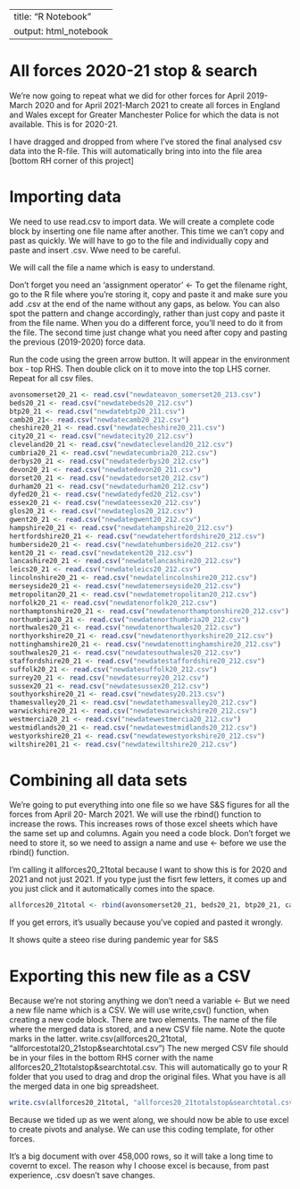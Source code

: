 ----
title: "R Notebook"
output: html_notebook
---
# All forces 2020-21 stop & search

We're now going to repeat what we did for other forces for April 2019-March 2020 and for April 2021-March 2021 to create all forces in England and Wales except for Greater Manchester Police for which the data is not available. This is for 2020-21.

I have dragged and dropped from where I've stored the final analysed csv data into the R-file.
This will automatically bring into into the file area [bottom RH corner of this project]

# Importing data 

We need to use read.csv to import data.
We will create a complete code block by inserting one file name after another.
This time we can't copy and past as quickly. We will have to go to the file and individually copy and paste and insert .csv. Wwe need to be careful.

We will call the file a name which is easy to understand.

Don't forget you need an 'assignment operator' <-
To get the filename right, go to the R file where you're storing it, copy and paste it and make sure you add .csv at the end of the name without any gaps, as below. You can also spot the pattern and change accordingly, rather than just copy and paste it from the file name. When you do a different force, you'll need to do it from the file. The second time just change what you need after copy and pasting the previous (2019-2020) force data.

Run the code using the green arrow button.
It will appear in the environment box - top RHS. Then double click on it to move into the top LHS corner.
Repeat for all csv files. 

```r
avonsomerset20_21 <- read.csv("newdateavon_somerset20_213.csv")
beds20_21 <- read.csv("newdatebeds20_212.csv")
btp20_21 <- read.csv("newdatebtp20_211.csv")
camb20_21<- read.csv("newdatecamb20_212.csv")
cheshire20_21 <- read.csv("newdatecheshire20_211.csv")
city20_21 <- read.csv("newdatecity20_212.csv")
cleveland20_21 <- read.csv("newdatecleveland20_212.csv")
cumbria20_21 <- read.csv("newdatecumbria20_212.csv")
derbys20_21 <- read.csv("newdatederbys20_212.csv")
devon20_21 <- read.csv("newdatedevon20_211.csv")
dorset20_21 <- read.csv("newdatedorset20_212.csv")
durham20_21 <- read.csv("newdatedurham20_212.csv")
dyfed20_21 <- read.csv("newdatedyfed20_212.csv")
essex20_21 <- read.csv("newdateessex20_212.csv")
glos20_21 <- read.csv("newdateglos20_212.csv")
gwent20_21 <- read.csv("newdategwent20_212.csv")
hampshire20_21 <- read.csv("newdatehampshire20_212.csv")
hertfordshire20_21 <- read.csv("newdatehertfordshire20_212.csv")
humberside20_21 <- read.csv("newdatehumberside20_212.csv")
kent20_21 <- read.csv("newdatekent20_212.csv")
lancashire20_21 <- read.csv("newdatelancashire20_212.csv")
leics20_21 <- read.csv("newdateleics20_212.csv")
lincolnshire20_21 <- read.csv("newdatelincolnshire20_212.csv")
merseyside20_21 <- read.csv("newdatemerseyside20_212.csv")
metropolitan20_21 <- read.csv("newdatemetropolitan20_212.csv")
norfolk20_21 <- read.csv("newdatenorfolk20_212.csv")
northamptonshire20_21 <- read.csv("newdatenorthamptonshire20_212.csv")
northumbria20_21 <- read.csv("newdatenorthumbria20_212.csv")
northwales20_21 <- read.csv("newdatenorthwales20_212.csv")
northyorkshire20_21 <- read.csv("newdatenorthyorkshire20_212.csv")
nottinghamshire20_21 <- read.csv("newdatenottinghamshire20_212.csv")
southwales20_21 <- read.csv("newdatesouthwales20_212.csv")
staffordshire20_21 <- read.csv("newdatestaffordshire20_212.csv")
suffolk20_21 <- read.csv("newdatesuffolk20_212.csv")
surrey20_21 <- read.csv("newdatesurrey20_212.csv")
sussex20_21 <- read.csv("newdatesussex20_212.csv")
southyorkshire20_21 <- read.csv("newdatesy20.213.csv")
thamesvalley20_21 <- read.csv("newdatethamesvalley20_212.csv")
warwickshire20_21 <- read.csv("newdatewarwickshire20_212.csv")
westmercia20_21 <- read.csv("newdatewestmercia20_212.csv")
westmidlands20_21 <- read.csv("newdatewestmidlands20_212.csv")
westyorkshire20_21 <- read.csv("newdatewestyorkshire20_212.csv")
wiltshire201_21 <- read.csv("newdatewiltshire20_212.csv")
```
# Combining all data sets

We're going to put everything into one file so we have S&S figures for all the forces from April 20- March 2021.
We will use the rbind() function to increase the rows. This increases rows of those excel sheets which have the same set up and columns.
Again you need a code block.
Don't forget we need to store it, so we need to assign a name and use <- before we use the rbind() function.

I'm calling it allforces20_21total because I want to show this is for 2020 and 2021 and not just 2021.
If you type just the fisrt few letters, it comes up and you just click and it automatically comes into the space.

```r
allforces20_21total <- rbind(avonsomerset20_21, beds20_21, btp20_21, camb20_21, cheshire20_21,city20_21, cleveland20_21, cumbria20_21, derbys20_21, devon20_21, dorset20_21, durham20_21, dyfed20_21, essex20_21, glos20_21, gwent20_21, hampshire20_21, hertfordshire20_21, humberside20_21, kent20_21, lancashire20_21, leics20_21, lincolnshire20_21, merseyside20_21, metropolitan20_21, norfolk20_21, northamptonshire20_21, northumbria20_21, northwales20_21, northyorkshire20_21, nottinghamshire20_21, southwales20_21, southyorkshire20_21, staffordshire20_21, suffolk20_21, surrey20_21, sussex20_21, thamesvalley20_21, warwickshire20_21, westmercia20_21, westmidlands20_21, westyorkshire20_21, wiltshire201_21)
```

If you get errors, it's usually because you've copied and pasted it wrongly.

It shows quite a steeo rise during pandemic year for S&S

# Exporting this new file as a CSV

Because we're not storing anything we don't need a variable <-
But we need a new file name which is a CSV.
We will use write,csv() function, when creating a new code block.
There are two elements. The name of the file where the merged data is stored, and a new CSV file name. Note the quote marks in the latter. write.csv(allforces20_21total, "allforcestotal20_21stop&searchtotal.csv")
The new merged CSV file should be in your files in the bottom RHS corner with the name allforces20_21totalstop&searchtotal.csv.
This will automatically go to your R folder that you used to drag and drop the original files. What you have is all the merged data in one big spreadsheet. 

```r
write.csv(allforces20_21total, "allforces20_21totalstop&searchtotal.csv")
```

Because we tided up as we went along, we should now be able to use excel to create pivots and analyse.
We can use this coding template, for other forces. 

It's a big document with over 458,000 rows, so it will take a long time to covernt to excel.
The reason why I choose excel is because, from past experience, .csv doesn't save changes. 

